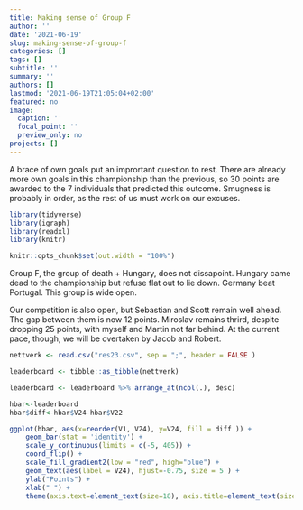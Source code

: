```yaml
---
title: Making sense of Group F
author: ''
date: '2021-06-19'
slug: making-sense-of-group-f
categories: []
tags: []
subtitle: ''
summary: ''
authors: []
lastmod: '2021-06-19T21:05:04+02:00'
featured: no
image:
  caption: ''
  focal_point: ''
  preview_only: no
projects: []
---
```


A brace of own goals put an imprortant question to rest. There are already more own goals in this championship than the previous, so 30 points are awarded to the 7 individuals that predicted this outcome. Smugness is probably in order, as the rest of us must work on our excuses. 

```r

library(tidyverse)
library(igraph)
library(readxl)
library(knitr)

knitr::opts_chunk$set(out.width = "100%")

```

Group F, the group of death + Hungary, does not dissapoint. Hungary came dead to the championship but refuse flat out to lie down. Germany beat Portugal. This group is wide open.

Our competition is also open, but Sebastian and Scott remain well ahead. The gap between them is now 12 points. Miroslav remains thrird, despite dropping 25 points, with myself and Martin not far behind. At the current pace, though, we will be overtaken by Jacob and Robert. 

```r

nettverk <- read.csv("res23.csv", sep = ";", header = FALSE )

leaderboard <- tibble::as_tibble(nettverk)

leaderboard <- leaderboard %>% arrange_at(ncol(.), desc)

hbar<-leaderboard 
hbar$diff<-hbar$V24-hbar$V22

ggplot(hbar, aes(x=reorder(V1, V24), y=V24, fill = diff )) + 
    geom_bar(stat = 'identity') + 
    scale_y_continuous(limits = c(-5, 405)) +
    coord_flip() + 
    scale_fill_gradient2(low = "red", high="blue") +
    geom_text(aes(label = V24), hjust=-0.75, size = 5 ) + 
    ylab("Points") +
    xlab(" ") +
    theme(axis.text=element_text(size=18), axis.title=element_text(size=18,face="bold"))

```